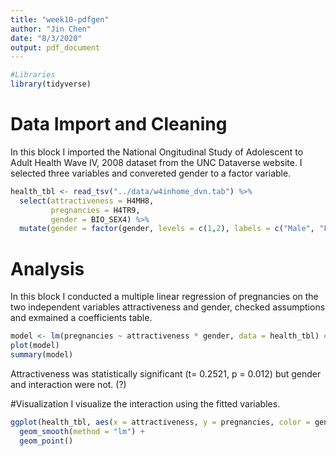 ```yaml
---
title: "week10-pdfgen"
author: "Jin Chen"
date: "8/3/2020"
output: pdf_document
---
```


```r
#Libraries
library(tidyverse)
```

# Data Import and Cleaning
In this block I imported the National Ongitudinal Study of Adolescent to Adult Health Wave IV, 2008 dataset from the UNC Dataverse website. I selected three variables and convereted gender to a factor variable.

```r
health_tbl <- read_tsv("../data/w4inhome_dvn.tab") %>% 
  select(attractiveness = H4MH8,
         pregnancies = H4TR9,
         gender = BIO_SEX4) %>% 
  mutate(gender = factor(gender, levels = c(1,2), labels = c("Male", "Female")))
```

# Analysis
In this block I conducted a multiple linear regression of pregnancies on the two independent variables attractiveness and gender, checked assumptions and exmained a coefficients table. 

```r
model <- lm(pregnancies ~ attractiveness * gender, data = health_tbl) #The specification first*second indicates the cross of first and second. This is the same as first + second + first:second.
plot(model)
summary(model)
```
Attractiveness was statistically significant (t= 0.2521, p = 0.012) but gender and interaction were not. (?)

#Visualization
I visualize the interaction using the fitted variables.

```r
ggplot(health_tbl, aes(x = attractiveness, y = pregnancies, color = gender)) +
  geom_smooth(method = "lm") +
  geom_point()

```

